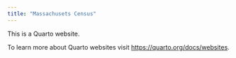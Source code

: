 ```yaml
---
title: "Massachusets Census"
---
```


This is a Quarto website.

To learn more about Quarto websites visit <https://quarto.org/docs/websites>.
